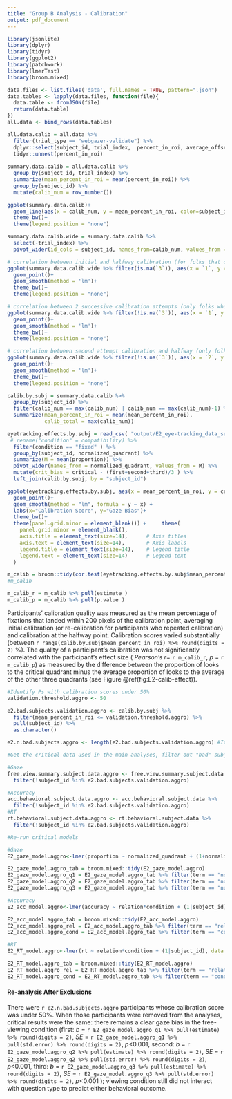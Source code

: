 ```yaml
---
title: "Group B Analysis - Calibration"
output: pdf_document
---
```


```r
library(jsonlite)
library(dplyr)
library(tidyr)
library(ggplot2)
library(patchwork)
library(lmerTest)
library(broom.mixed)
```



<!--Read JSON files and bind together into a tibble.-->

```r
data.files <- list.files('data', full.names = TRUE, pattern=".json")
data.tables <- lapply(data.files, function(file){
  data.table <- fromJSON(file)
  return(data.table)
})
all.data <- bind_rows(data.tables)
```

```r

all.data.calib = all.data %>% 
  filter(trial_type == "webgazer-validate") %>% 
  dplyr::select(subject_id, trial_index,  percent_in_roi, average_offset) %>% 
  tidyr::unnest(percent_in_roi)
  
summary.data.calib = all.data.calib %>% 
  group_by(subject_id, trial_index) %>% 
  summarize(mean_percent_in_roi = mean(percent_in_roi)) %>% 
  group_by(subject_id) %>% 
  mutate(calib_num = row_number())
```

```r
ggplot(summary.data.calib)+
  geom_line(aes(x = calib_num, y = mean_percent_in_roi, color=subject_id))+
  theme_bw()+
  theme(legend.position = "none") 
```
```r
summary.data.calib.wide = summary.data.calib %>% 
  select(-trial_index) %>% 
  pivot_wider(id_cols = subject_id, names_from=calib_num, values_from = mean_percent_in_roi )

# correlation between initial and halfway calibration (for folks that didn't need to redo calibration)
ggplot(summary.data.calib.wide %>% filter(is.na(`3`)), aes(x = `1`, y = `2`))+
  geom_point()+
  geom_smooth(method = 'lm')+
  theme_bw()+
  theme(legend.position = "none") 

# correlation between 2 successive calibration attempts (only folks who redid calibration)
ggplot(summary.data.calib.wide %>% filter(!is.na(`3`)), aes(x = `1`, y = `2`))+
  geom_point()+
  geom_smooth(method = 'lm')+
  theme_bw()+
  theme(legend.position = "none") 

# correlation between second attempt calibration and halfway (only folks who redid calibration)
ggplot(summary.data.calib.wide %>% filter(!is.na(`3`)), aes(x = `2`, y = `3`))+
  geom_point()+
  geom_smooth(method = 'lm')+
  theme_bw()+
  theme(legend.position = "none") 
```

```r

calib.by.subj = summary.data.calib %>% 
  group_by(subject_id) %>% 
  filter(calib_num == max(calib_num) | calib_num == max(calib_num)-1) %>% #AJ: excludes initial calibrations of those who recalibrated, to be in line with other Expts
  summarize(mean_percent_in_roi = mean(mean_percent_in_roi),
            calib_total = max(calib_num))

eyetracking.effects.by.subj = read_csv( "output/E2_eye-tracking_data_subj.csv") %>% 
 # rename("condition" = compatibility) %>% 
  filter(condition == "fixed" ) %>% 
  group_by(subject_id, normalized_quadrant) %>% 
  summarize(M = mean(proportion)) %>% 
  pivot_wider(names_from = normalized_quadrant, values_from = M) %>% 
  mutate(crit_bias = critical - (first+second+third)/3 ) %>% 
  left_join(calib.by.subj, by = "subject_id")


```

```r
ggplot(eyetracking.effects.by.subj, aes(x = mean_percent_in_roi, y = crit_bias))+
  geom_point()+
  geom_smooth(method = "lm", formula = y ~ x) +
  labs(x="Calibration Score", y="Gaze Bias")+
  theme_bw()+
  theme(panel.grid.minor = element_blank()) +     theme(
    panel.grid.minor = element_blank(),
    axis.title = element_text(size=14),      # Axis titles
    axis.text = element_text(size=14),       # Axis labels
    legend.title = element_text(size=14),    # Legend title
    legend.text = element_text(size=14)      # Legend text
  )

```

```r

m_calib = broom::tidy(cor.test(eyetracking.effects.by.subj$mean_percent_in_roi, eyetracking.effects.by.subj$crit_bias))
#m_calib 
```

```r
m_calib_r = m_calib %>% pull(estimate ) 
m_calib_p = m_calib %>% pull(p.value ) 

```

Participants' calibration quality was measured as the mean percentage of fixations that landed within 200 pixels of the calibration point, averaging initial calibration (or re-calibration for participants who repeated calibration) and calibration at the halfway point. Calibration scores varied substantially (between `r range(calib.by.subj$mean_percent_in_roi) %>% round(digits = 2)` %). 
The quality of a participant's calibration was not significantly correlated with the participant's effect size ( _Pearson's r_= `r m_calib_r`, _p_ = `r m_calib_p`) as measured by the difference between the proportion of looks to the critical quadrant minus the average proportion of looks to the average of the other three quadrants (see Figure\ \@ref(fig:E2-calib-effect)).

```r
#Identify Ps with calibration scores under 50%
validation.threshold.aggro <- 50

e2.bad.subjects.validation.aggro <- calib.by.subj %>%
  filter(mean_percent_in_roi <= validation.threshold.aggro) %>%
  pull(subject_id) %>%
  as.character()

e2.n.bad.subjects.aggro <- length(e2.bad.subjects.validation.aggro) #It's 12

#Get the critical data used in the main analyses, filter out "bad" subjs

#Gaze
free.view.summary.subject.data.aggro <- free.view.summary.subject.data %>%
  filter(!subject_id %in% e2.bad.subjects.validation.aggro)

#Accuracy
acc.behavioral.subject.data.aggro <- acc.behavioral.subject.data %>%
  filter(!subject_id %in% e2.bad.subjects.validation.aggro)
#RT
rt.behavioral.subject.data.aggro <- rt.behavioral.subject.data %>%
  filter(!subject_id %in% e2.bad.subjects.validation.aggro)
```

```r
#Re-run critical models

#Gaze
E2_gaze_model.aggro<-lmer(proportion ~ normalized_quadrant + (1+normalized_quadrant|subject_id), data = free.view.summary.subject.data.aggro)

E2_gaze_model.aggro_tab = broom.mixed::tidy(E2_gaze_model.aggro) 
E2_gaze_model.aggro_q1 = E2_gaze_model.aggro_tab %>% filter(term == "normalized_quadrantfirst")
E2_gaze_model.aggro_q2 = E2_gaze_model.aggro_tab %>% filter(term == "normalized_quadrantsecond")
E2_gaze_model.aggro_q3 = E2_gaze_model.aggro_tab %>% filter(term == "normalized_quadrantthird")

#Accuracy
E2_acc_model.aggro<-lmer(accuracy ~ relation*condition + (1|subject_id), data = acc.behavioral.subject.data.aggro)

E2_acc_model.aggro_tab = broom.mixed::tidy(E2_acc_model.aggro) 
E2_acc_model.aggro_rel = E2_acc_model.aggro_tab %>% filter(term == "relation1")
E2_acc_model.aggro_cond = E2_acc_model.aggro_tab %>% filter(term == "condition1")

#RT
E2_RT_model.aggro<-lmer(rt ~ relation*condition + (1|subject_id), data = rt.behavioral.subject.data.aggro)

E2_RT_model.aggro_tab = broom.mixed::tidy(E2_RT_model.aggro) 
E2_RT_model.aggro_rel = E2_RT_model.aggro_tab %>% filter(term == "relation1")
E2_RT_model.aggro_cond = E2_RT_model.aggro_tab %>% filter(term == "condition1")

```
#### Re-analysis After Exclusions
There were `r e2.n.bad.subjects.aggro` participants whose calibration score was under 50%. When those participants were removed from the analyses, critical results were the same: there remains a clear gaze bias in the free-viewing condition (first: _b_ =  `r E2_gaze_model.aggro_q1 %>% pull(estimate) %>% round(digits = 2)`, _SE_ =  `r E2_gaze_model.aggro_q1 %>% pull(std.error) %>% round(digits = 2)`, _p_<0.001, second: _b_ =  `r E2_gaze_model.aggro_q2 %>% pull(estimate) %>% round(digits = 2)`, _SE_ =  `r E2_gaze_model.aggro_q2 %>% pull(std.error) %>% round(digits = 2)`, _p_<0.001, third: _b_ =  `r E2_gaze_model.aggro_q3 %>% pull(estimate) %>% round(digits = 2)`, _SE_ =  `r E2_gaze_model.aggro_q3 %>% pull(std.error) %>% round(digits = 2)`, _p_<0.001 ); viewing condition still did not interact with question type to predict either behavioral outcome.
